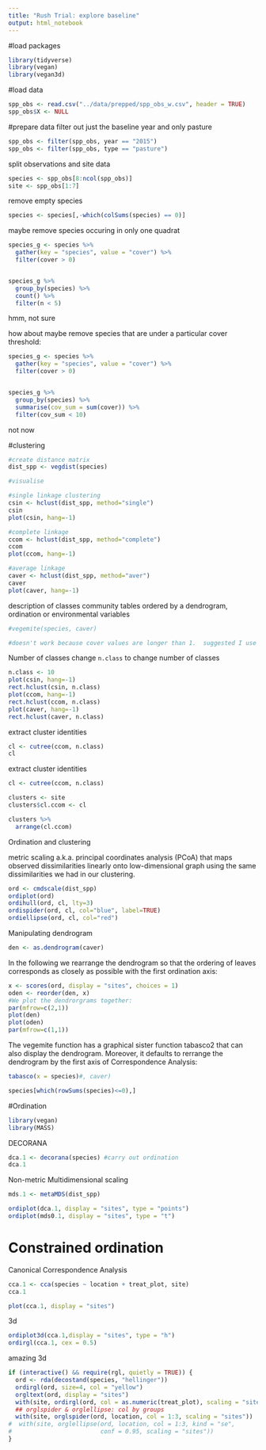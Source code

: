 ```yaml
---
title: "Rush Trial: explore baseline"
output: html_notebook
---
```

#load packages
```r
library(tidyverse)
library(vegan)
library(vegan3d)
```

#load data

```r
spp_obs <- read.csv("../data/prepped/spp_obs_w.csv", header = TRUE)
spp_obs$X <- NULL
```

#prepare data
filter out just the baseline year and only pasture

```r
spp_obs <- filter(spp_obs, year == "2015")
spp_obs <- filter(spp_obs, type == "pasture")
```

split observations and site data

```r
species <- spp_obs[8:ncol(spp_obs)]
site <- spp_obs[1:7]
```

remove empty species
```r
species <- species[,-which(colSums(species) == 0)]
```

maybe remove species occuring in only one quadrat
```r
species_g <- species %>% 
  gather(key = "species", value = "cover") %>% 
  filter(cover > 0)


species_g %>% 
  group_by(species) %>% 
  count() %>% 
  filter(n < 5)
```
hmm, not sure

how about maybe remove species that are under a particular cover threshold: 
```r
species_g <- species %>% 
  gather(key = "species", value = "cover") %>% 
  filter(cover > 0)


species_g %>% 
  group_by(species) %>% 
  summarise(cov_sum = sum(cover)) %>% 
  filter(cov_sum < 10)
```

not now

#clustering

```r
#create distance matrix
dist_spp <- vegdist(species)

#visualise

#single linkage clustering
csin <- hclust(dist_spp, method="single")
csin
plot(csin, hang=-1)

#complete linkage 
ccom <- hclust(dist_spp, method="complete")
ccom
plot(ccom, hang=-1)

#average linkage 
caver <- hclust(dist_spp, method="aver")
caver
plot(caver, hang=-1)
```


description of classes
community tables ordered by a dendrogram, ordination or environmental
variables
```r
#vegemite(species, caver)

#doesn't work because cover values are longer than 1.  suggested I use 'scale' but I don't know if I really need this
```

Number of classes
 change `n.class` to change number of classes
```r
n.class <- 10
plot(csin, hang=-1)
rect.hclust(csin, n.class)
plot(ccom, hang=-1)
rect.hclust(ccom, n.class)
plot(caver, hang=-1)
rect.hclust(caver, n.class)
```

extract cluster identities
```r
cl <- cutree(ccom, n.class)
cl
```

extract cluster identities
```r
cl <- cutree(ccom, n.class)

clusters <- site
clusters$cl.ccom <- cl

clusters %>% 
  arrange(cl.ccom)
```

Ordination and clustering

metric scaling a.k.a. principal coordinates analysis
(PCoA) that maps observed dissimilarities linearly onto low-dimensional graph
using the same dissimilarities we had in our clustering.

```r
ord <- cmdscale(dist_spp)
ordiplot(ord)
ordihull(ord, cl, lty=3)
ordispider(ord, cl, col="blue", label=TRUE)
ordiellipse(ord, cl, col="red")

```



Manipulating dendrogram

```r
den <- as.dendrogram(caver)
```

In the following we rearrange the dendrogram so that the ordering of leaves
corresponds as closely as possible with the first ordination axis:

```r
x <- scores(ord, display = "sites", choices = 1)
oden <- reorder(den, x)
#We plot the dendrorgrams together:
par(mfrow=c(2,1))
plot(den)
plot(oden)
par(mfrow=c(1,1))
```


The vegemite function has a graphical sister function tabasco2
that can also
display the dendrogram. Moreover, it defaults to rerrange the dendrogram by
the first axis of Correspondence Analysis:
```r
tabasco(x = species)#, caver)
```

```r
species[which(rowSums(species)<=0),]
```

#Ordination

```r
library(vegan)
library(MASS)
```

DECORANA
```r
dca.1 <- decorana(species) #carry out ordination
dca.1
```

Non-metric Multidimensional scaling
```r
mds.1 <- metaMDS(dist_spp)
```



```r
ordiplot(dca.1, display = "sites", type = "points")
ordiplot(mds0.1, display = "sites", type = "t")
```

# Constrained ordination

Canonical Correspondence Analysis
```r
cca.1 <- cca(species ~ location + treat_plot, site)
cca.1
```

```r
plot(cca.1, display = "sites")
```

3d
```r
ordiplot3d(cca.1,display = "sites", type = "h")
ordirgl(cca.1, cex = 0.5)
```


amazing 3d

```r
if (interactive() && require(rgl, quietly = TRUE)) {
  ord <- rda(decostand(species, "hellinger"))
  ordirgl(ord, size=4, col = "yellow")
  orgltext(ord, display = "sites")
  with(site, ordirgl(ord, col = as.numeric(treat_plot), scaling = "sites"))
  ## orglspider & orglellipse: col by groups
  with(site, orglspider(ord, location, col = 1:3, scaling = "sites"))
#  with(site, orglellipse(ord, location, col = 1:3, kind = "se", 
#                         conf = 0.95, scaling = "sites"))
}
```






